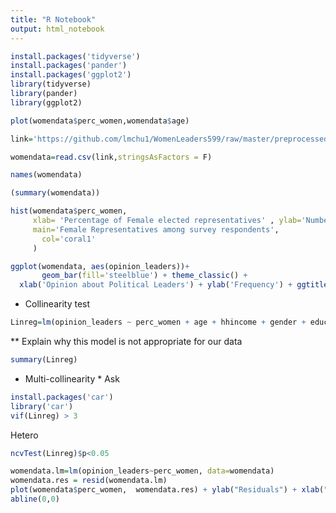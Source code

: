 ```yaml
---
title: "R Notebook"
output: html_notebook
---
```


```r
install.packages('tidyverse')
install.packages('pander')
install.packages('ggplot2')
library(tidyverse)
library(pander)
library(ggplot2)
```

```r
plot(womendata$perc_women,womendata$age)

```
 

```r
link='https://github.com/lmchu1/WomenLeaders599/raw/master/preprocessed_data.csv'

womendata=read.csv(link,stringsAsFactors = F)

names(womendata)

```



```r
(summary(womendata)) 

```


```r
hist(womendata$perc_women,
     xlab= 'Percentage of Female elected representatives' , ylab='Number of Survey Respondents',
     main='Female Representatives among survey respondents',
       col='coral1'
     )

```

```r
ggplot(womendata, aes(opinion_leaders))+
       geom_bar(fill='steelblue') + theme_classic() +
  xlab('Opinion about Political Leaders') + ylab('Frequency') + ggtitle('Distribution of Opinions about Leaders')

```

* Collinearity test
```r
Linreg=lm(opinion_leaders ~ perc_women + age + hhincome + gender + educ + race + employment + party, data=womendata) 


```

** Explain why this model is not appropriate for our data
```r

summary(Linreg)


```

* Multi-collinearity * Ask
```r
install.packages('car')
library('car')
vif(Linreg) > 3 

```

Hetero
```r

ncvTest(Linreg)$p<0.05
```

```r
womendata.lm=lm(opinion_leaders~perc_women, data=womendata)
womendata.res = resid(womendata.lm)
plot(womendata$perc_women,  womendata.res) + ylab("Residuals") + xlab("opinion_leaders") + main("Residual Plot")
abline(0,0)

```

